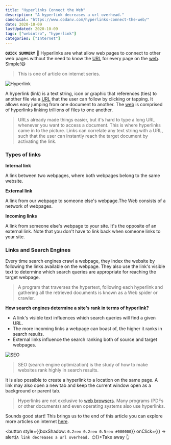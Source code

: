```yaml
---
title: "Hyperlinks Connect the Web"
description: "A hyperlink decreases a url overhead."
canonical: "https://www.codanv.com/hyperlinks-connect-the-web/"
date: 2020-10-09
lastUpdated: 2020-10-09
tags: ["webintro", "hyperlink"]
categories: ["Internet"]
---
```


**`QUICK SUMMERY`** 🔹 Hyperlinks are what allow web pages to connect to other web pages without the need to know the [URL](/url-structure-in-brief) for every page on the [web](/world-wide-web-and-its-inception). Simple!😄 

> This is one of article on internet series.

![Hyperlink](./hyperlink-structure.jpg)

A hyperlink (link) is a text string, icon or graphic that references (ties) to another file via a [URL](/url-structure-in-brief) that the user can follow by clicking or tapping. It allows easy jumping from one document to another.  The [web](/world-wide-web-and-its-inception) is comprised of hyperlinks linking trillions of files to one another. 

> URLs already made things easier, but it's hard to type a long URL whenever you want to access a document. This is where hyperlinks came in to the picture. Links can correlate any text string with a URL, such that the user can instantly reach the target document by activating the link.

### Types of links

**Internal link**

A link between two webpages, where both webpages belong to the same website.

**External link**

A link from our webpage to someone else's webpage.The Web consists of a network of webpages.

**Incoming links**
    
A link from someone else's webpage to your site. It's the opposite of an external link. Note that you don't have to link back when someone links to your site.

### Links and Search Engines

Every time search engines crawl a webpage, they index the website by following the links available on the webpage. They also use the link's visible text to determine which search queries are appropriate for reaching the target webpage.

> A program that traverses the hypertext, following each hyperlink and gathering all the retrieved documents is known as a Web spider or crawler.

**How search engines determine a site's rank in terms of hyperlink?**

* A link's visible text influences which search queries will find a given URL.
* The more incoming links a webpage can boast of, the higher it ranks in search results.
* External links influence the search ranking both of source and target webpages.

![SEO](./seo.jpg)

> SEO (search engine optimization) is the study of how to make websites rank highly in search results. 

It is also possible to create a hyperlink to a location on the same page. A link may also open a new tab and keep the current window open as a background or parent tab.

> Hyperlinks are not exclusive to [web browsers](/understanding-web-browser-and-its-basic-architecture). Many programs (PDFs or other documents) and even operating systems also use hyperlinks.

Sounds good start! This brings us to the end of this article you can explore more articles on internet [here](/categories/internet).

<button style={{boxShadow: `0.2rem 0.2rem 0.5rem #000000`}} onClick={() => alert(`A link decreases a url overhead. 😊`)}>Take away 👆</button>
 